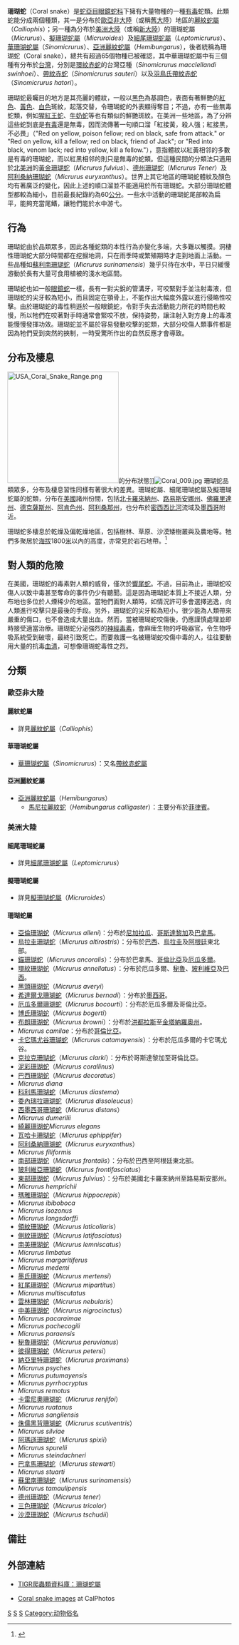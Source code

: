 {{Automatic Taxobox
| taxon = Elapidae
| name = '''珊瑚蛇'''
| image = coral snake.jpg
| image_caption = 珊瑚蛇屬（''Micrurus'' sp.）
| subdivision_ranks = 属
| subdivision = '''[[細尾珊瑚蛇屬|細尾珊瑚蛇屬]] ''Leptomicrurus'''''<br />
'''[[麗紋蛇屬|麗紋蛇屬]] ''Calliophis'''''<br />
'''珊瑚蛇屬 ''Micrurus'''''<br />
''' [[擬珊瑚蛇屬|擬珊瑚蛇屬]]''Micruroides'''''<br />
'''[[華珊瑚蛇屬|華珊瑚蛇屬]] ''Sinomicrurus'''''<br />
'''亞洲麗紋蛇屬 ''Hemibungarus'''''
}}

'''珊瑚蛇'''（Coral snake）是[[蛇亞目|蛇亞目]][[眼鏡蛇科|眼鏡蛇科]]下擁有大量物種的一種[[毒蛇|有毒]]蛇類。此類蛇能分成兩個種類，其一是分布於[[歐亞非大陸|歐亞非大陸]]（或稱[[舊大陸|舊大陸]]）地區的[[麗紋蛇屬|麗紋蛇屬]]（''Calliophis''）；另一種為分布於[[新大陸|美洲大陸]]（或稱[[新大陸|新大陸]]）的珊瑚蛇屬（''Micrurus''）、[[擬珊瑚蛇屬|擬珊瑚蛇屬]]（''Micruroides''）及[[細尾珊瑚蛇屬|細尾珊瑚蛇屬]]（''Leptomicrurus''）、[[華珊瑚蛇屬|華珊瑚蛇屬]]（''Sinomicrurus''）、[[亞洲麗紋蛇屬|亞洲麗紋蛇屬]]（''Hemibungarus''），後者統稱為珊瑚蛇（Coral snake），總共有超過65個物種已被確認，其中華珊瑚蛇屬中有三個種有分布於[[台灣|台灣]]，分別是[[環紋赤蛇|環紋赤蛇]]的台灣亞種（''Sinomicrurus macclellandi swinhoei''）、[[帶紋赤蛇|帶紋赤蛇]]（''Sinomicrurus sauteri''）以及[[羽鳥氏帶紋赤蛇|羽鳥氏帶紋赤蛇]]（''Sinomicrurus hatori''）。

珊瑚蛇最矚目的地方是其亮麗的體紋，一般以[[黑色|黑色]]為基調色，表面有著鮮艷的[[紅色|紅色]]、[[黃色|黃色]]、[[白色|白色]]斑紋，起落交替，令珊瑚蛇的外表顯得奪目；不過，亦有一些無毒蛇類，例如[[猩紅王蛇|猩紅王蛇]]、[[牛奶蛇|牛奶蛇]]等也有類似的鮮艷斑紋。在美洲一些地區，為了分辨這些蛇到底是[[毒蛇|有毒]]還是無毒，因而流傳著一句順口溜「紅接黃，殺人强；紅接黑，不必畏」（"Red on yellow, poison fellow; red on black, safe from attack." or "Red on yellow, kill a fellow; red on black, friend of Jack"; or "Red into black, venom lack; red into yellow, kill a fellow."），意指體紋以紅黃相邻的多數是有毒的珊瑚蛇，而以紅黑相邻的則只是無毒的蛇類。但這種民間的分類法只適用於[[北美洲|北美洲]]的[[黃金珊瑚蛇|黃金珊瑚蛇]]（''Micrurus fulvius''）、[[德州珊瑚蛇|德州珊瑚蛇]]（''Micrurus Tener''）及[[阿利桑納珊瑚蛇|阿利桑納珊瑚蛇]]（''Micrurus euryxanthus''）。世界上其它地區的珊瑚蛇體紋及顏色均有著廣泛的變化，因此上述的順口溜並不能適用於所有珊瑚蛇。大部分珊瑚蛇體型都較為細小，目前最長紀錄約為60[[公分|公分]]。一些水中活動的珊瑚蛇尾部較為扁平，能夠充當尾鰭，讓牠們能於水中游弋。

== 行為 ==
珊瑚蛇由於品類眾多，因此各種蛇類的本性行為亦變化多端，大多難以觸摸。洞棲性珊瑚蛇大部分時間都在挖掘地洞，只在雨季時或繁殖期時才走到地面上活動。一些品種如[[蘇利南珊瑚蛇|蘇利南珊瑚蛇]]（''Micrurus surinamensis''）幾乎只待在水中，平日只緩慢游動於長有大量可食用植被的淺水地區間。

珊瑚蛇也如一般[[眼鏡蛇|眼鏡蛇]]一樣，長有一對尖銳的管溝牙，可咬緊對手並注射毒液，但珊瑚蛇的尖牙較為短小，而且固定在顎骨上，不能作出大幅度外露以進行侵略性咬擊。由於珊瑚蛇的毒性稍遜於一般眼鏡蛇，令對手失去活動能力所花的時間也較慢，所以牠們在咬著對手時通常會緊咬不放，保持姿勢，讓注射入對方身上的毒液能慢慢發揮功效。珊瑚蛇並不屬於容易發動咬擊的蛇類，大部分咬傷人類事件都是因為牠們受到突然的挾制，一時受驚所作出的自然反應才會導致。

== 分布及棲息 ==
[[File:USA_Coral_Snake_Range.png|250px]]的分布狀態]][[File:Coral_009.jpg|thumb]]
珊瑚蛇品類眾多，分布及棲息習性同樣有著很大的差異。珊瑚蛇屬、細尾珊瑚蛇屬及擬珊瑚蛇屬的蛇類，分布在[[美國|美國]]諸州份間，包括[[北卡羅來納州|北卡羅來納州]]、[[路易斯安娜州|路易斯安娜州]]、[[佛羅里達州|佛羅里達州]]、[[德克薩斯州|德克薩斯州]]、[[阿肯色州|阿肯色州]]、[[阿利桑那州|阿利桑那州]]，也分布於[[密西西比河|密西西比河]]流域及[[墨西哥|墨西哥]]附近。

珊瑚蛇多棲息於乾燥及偏乾燥地區，包括樹林、草原、沙漠矮樹叢與及農地等。牠們多聚居於[[海拔|海拔]]1800[[米_(單位)|米]]以內的高度，亦常見於岩石地帶。<ref>{{Cite web |url=http://www.desertmuseum.org/books/nhsd_coral_snake.php |title=Arizona-Sonora Desert Museum |accessdate=2009-01-15 |archive-date=2009-01-25 |archive-url=https://web.archive.org/web/20090125085211/http://www.desertmuseum.org/books/nhsd_coral_snake.php |dead-url=no }}</ref>

== 對人類的危險 ==
在美國，珊瑚蛇的毒素對人類的威脅，僅次於[[響尾蛇|響尾蛇]]。不過，目前為止，珊瑚蛇咬傷人以致中毒甚至奪命的事件仍少有聽聞。這是因為珊瑚蛇本質上不接近人類，分布地也多位於人煙稀少的地區。當牠們面對人類時，如情況許可多會選擇逃逸，向人類進行咬擊只是最後的手段。另外，珊瑚蛇的尖牙較為短小，很少能為人類帶來嚴重的傷口，也不會造成大量出血。然而，當被珊瑚蛇咬傷後，仍應謹慎處理並即時接受適當治療。珊瑚蛇分泌強烈的[[神經毒素|神經毒素]]，會麻痺生物的呼吸器官，令生物呼吸系統受到破壞，最終引致死亡。而要救護一名被珊瑚蛇咬傷中毒的人，往往要動用大量的抗毒[[血清|血清]]，可想像珊瑚蛇毒性之烈。

== 分類 ==
=== 歐亞非大陸 ===
==== 麗紋蛇屬 ====
*詳見[[麗紋蛇屬|麗紋蛇屬]]（''Calliophis''）
==== 華珊瑚蛇屬 ====
*[[華珊瑚蛇屬|華珊瑚蛇屬]]（''Sinomicrurus''）：又名[[帶紋赤蛇屬|帶紋赤蛇屬]]
==== 亞洲麗紋蛇屬 ====
*[[亞洲麗紋蛇屬|亞洲麗紋蛇屬]]（''Hemibungarus''）
**[[馬尼拉麗紋蛇|馬尼拉麗紋蛇]]（''Hemibungarus calligaster''）：主要分布於[[菲律賓|菲律賓]]。

=== 美洲大陸 ===
==== 細尾珊瑚蛇屬 ====
*詳見[[細尾珊瑚蛇屬|細尾珊瑚蛇屬]]（''Leptomicrurus''）

==== 擬珊瑚蛇屬 ====
*詳見[[擬珊瑚蛇屬|擬珊瑚蛇屬]]（''Micruroides''）

==== 珊瑚蛇屬 ====
*[[亞倫珊瑚蛇|亞倫珊瑚蛇]]（''Micrurus alleni'')：分布於[[尼加拉瓜|尼加拉瓜]]、[[哥斯達黎加|哥斯達黎加]]及[[巴拿馬|巴拿馬]]。
*[[烏拉圭珊瑚蛇|烏拉圭珊瑚蛇]]（''Micrurus altirostris''）：分布於[[巴西|巴西]]、[[烏拉圭|烏拉圭]]及[[阿根廷|阿根廷]]東北部。
*[[錨珊瑚蛇|錨珊瑚蛇]]（''Micrurus ancoralis''）：分布於巴拿馬、[[哥倫比亞|哥倫比亞]]及[[厄瓜多爾|厄瓜多爾]]。
*[[環紋珊瑚蛇|環紋珊瑚蛇]]（''Micrurus annellatus''）：分布於厄瓜多爾、[[秘魯|秘魯]]、[[玻利維亞|玻利維亞]]及[[巴西|巴西]]。
*[[黑頭珊瑚蛇|黑頭珊瑚蛇]]（''Micrurus averyi''）
*[[希達爾戈珊瑚蛇|希達爾戈珊瑚蛇]]（''Micrurus bernadi''）：分布於[[墨西哥|墨西哥]]。
*[[厄瓜多爾珊瑚蛇|厄瓜多爾珊瑚蛇]]（''Micrurus bocourti''）：分布於厄瓜多爾及哥倫比亞。
*[[博氏珊瑚蛇|博氏珊瑚蛇]]（''Micrurus bogerti''）
*[[布朗珊瑚蛇|布朗珊瑚蛇]]（''Micrurus browni''）：分布於[[洪都拉斯|洪都拉斯]]至[[金塔納羅奧州|金塔納羅奧州]]。
*''Micrurus camilae''：分布於[[哥倫比亞|哥倫比亞]]。
*[[卡它瑪尤谷珊瑚蛇|卡它瑪尤谷珊瑚蛇]]（''Micrurus catamayensis''）：分布於厄瓜多爾的卡它瑪尤谷。
*[[克拉克珊瑚蛇|克拉克珊瑚蛇]]（''Micrurus clarki''）：分布於哥斯達黎加至哥倫比亞。
*[[泥彩珊瑚蛇|泥彩珊瑚蛇]]（''Micrurus corallinus''）
*[[巴西珊瑚蛇|巴西珊瑚蛇]]（''Micrurus decoratus''）
*''Micrurus diana''
*[[科利馬珊瑚蛇|科利馬珊瑚蛇]]（''Micrurus diastema''）
*[[委內瑞拉珊瑚蛇|委內瑞拉珊瑚蛇]]（''Micrurus dissoleucus''）
*[[西墨西哥珊瑚蛇|西墨西哥珊瑚蛇]]（''Micrurus distans''）
*''Micrurus dumerilii''
*[[綺麗珊瑚蛇|綺麗珊瑚蛇]]''Micrurus elegans''
*[[瓦哈卡珊瑚蛇|瓦哈卡珊瑚蛇]]（''Micrurus ephippifer''）
*[[阿利桑納珊瑚蛇|阿利桑納珊瑚蛇]]（''Micrurus euryxanthus''）
*''Micrurus filiformis''
*[[南部珊瑚蛇|南部珊瑚蛇]]（''Micrurus frontalis''）：分布於巴西至阿根廷東北部。
*[[玻利維亞珊瑚蛇|玻利維亞珊瑚蛇]]（''Micrurus frontifasciatus''）
*[[東部珊瑚蛇|東部珊瑚蛇]]（''Micrurus fulvius''）：分布於美國北卡羅來納州至路易斯安那州。
*''Micrurus hemprichii''
*[[瑪雅珊瑚蛇|瑪雅珊瑚蛇]]（''Micrurus hippocrepis''）
*''Micrurus ibiboboca''
*''Micrurus isozonus''
*''Micrurus langsdorffi''
*[[領紋珊瑚蛇|領紋珊瑚蛇]]（''Micrurus laticollaris''）
*[[側紋珊瑚蛇|側紋珊瑚蛇]]（''Micrurus latifasciatus''）
*[[南美珊瑚蛇|南美珊瑚蛇]]（''Micrurus lemniscatus''）
*''Micrurus limbatus''
*''Micrurus margaritiferus''
*''Micrurus medemi''
*[[墨氏珊瑚蛇|墨氏珊瑚蛇]]（''Micrurus mertensi''）
*[[紅尾珊瑚蛇|紅尾珊瑚蛇]]（''Micrurus mipartitus''）
*''Micrurus multiscutatus''
*[[雲林珊瑚蛇|雲林珊瑚蛇]]（''Micrurus nebularis''）
*[[中美珊瑚蛇|中美珊瑚蛇]]（''Micrurus nigrocinctus''）
*''Micrurus pacaraimae''
*''Micrurus pachecogili''
*''Micrurus paraensis''
*[[秘魯珊瑚蛇|秘魯珊瑚蛇]]（''Micrurus peruvianus''）
*[[彼得珊瑚蛇|彼得珊瑚蛇]]（''Micrurus petersi''）
*[[納亞里特珊瑚蛇|納亞里特珊瑚蛇]]（''Micrurus proximans''）
*''Micrurus psyches''
*''Micrurus putumayensis''
*''Micrurus pyrrhocryptus''
*''Micrurus remotus''
*[[卡雷尼奧珊瑚蛇|卡雷尼奧珊瑚蛇]]（''Micrurus renjifoi''）
*''Micrurus ruatanus''
*''Micrurus sangilensis''
*[[侏儒黑背珊瑚蛇|侏儒黑背珊瑚蛇]]（''Micrurus scutiventris''）
*''Micrurus silviae''
*[[阿瑪遜珊瑚蛇|阿瑪遜珊瑚蛇]]（''Micrurus spixii''）
*''Micrurus spurelli''
*''Micrurus steindachneri''
*[[巴拿馬珊瑚蛇|巴拿馬珊瑚蛇]]（''Micrurus stewarti''）
*''Micrurus stuarti''
*[[蘇里南珊瑚蛇|蘇里南珊瑚蛇]]（''Micrurus surinamensis''）
*''Micrurus tamaulipensis''
*[[德州珊瑚蛇|德州珊瑚蛇]]（''Micrurus tener''）
*[[三色珊瑚蛇|三色珊瑚蛇]]（''Micrurus tricolor''）
*[[沙漠珊瑚蛇|沙漠珊瑚蛇]]（''Micrurus tschudii''）

== 備註 ==
{{reflist}}

== 外部連結 ==
{{wikispecies|Micrurus}}
*{{en}}[http://reptile-database.reptarium.cz/search.php?taxon=&genus=Micrurus&species=&subspecies=&author=&year=&common_name=&location=&holotype=&reference=&submit=Search TIGR爬蟲類資料庫：珊瑚蛇屬]
*{{en}}[http://calphotos.berkeley.edu/cgi/img_query?query_src=photos_index&where-lifeform=any&rel-taxon=contains&where-taxon=&rel-namesoup=matchphrase&where-namesoup=coral+snake&rel-location=matchphrase&where-location=&rel-county=eq&where-county=any&rel-state=eq&where-state=any&rel-country=eq&where-country=any&where-collectn=any&rel-photographer=contains&where-photographer=&rel-kwid=equals&where-kwid=&max_rows=24 Coral snake images] {{Wayback|url=http://calphotos.berkeley.edu/cgi/img_query?query_src=photos_index&where-lifeform=any&rel-taxon=contains&where-taxon=&rel-namesoup=matchphrase&where-namesoup=coral+snake&rel-location=matchphrase&where-location=&rel-county=eq&where-county=any&rel-state=eq&where-state=any&rel-country=eq&where-country=any&where-collectn=any&rel-photographer=contains&where-photographer=&rel-kwid=equals&where-kwid=&max_rows=24 |date=20090116020158 }}  at CalPhotos

[[Category:眼鏡蛇科|S]]
[[Category:蛇亞目|S]]
[[Category:毒蛇|S]]
[[Category:动物俗名|Category:动物俗名]]